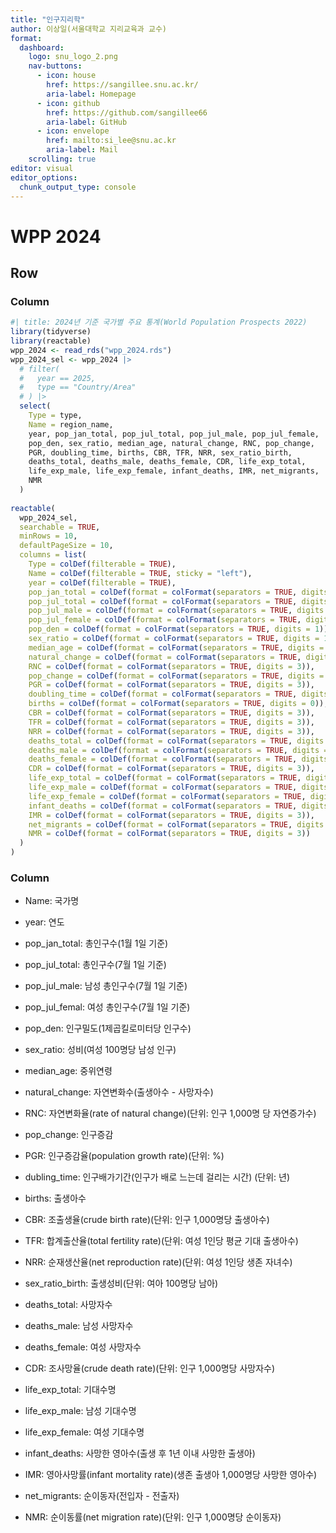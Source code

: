 ```yaml
---
title: "인구지리학"
author: 이상일(서울대학교 지리교육과 교수)
format: 
  dashboard:
    logo: snu_logo_2.png
    nav-buttons: 
      - icon: house
        href: https://sangillee.snu.ac.kr/
        aria-label: Homepage
      - icon: github
        href: https://github.com/sangillee66
        aria-label: GitHub
      - icon: envelope
        href: mailto:si_lee@snu.ac.kr
        aria-label: Mail
    scrolling: true
editor: visual
editor_options: 
  chunk_output_type: console
---
```


# WPP 2024

## Row

### Column {width="70%"}

```r
#| title: 2024년 기준 국가별 주요 통계(World Population Prospects 2022)
library(tidyverse)
library(reactable)
wpp_2024 <- read_rds("wpp_2024.rds")
wpp_2024_sel <- wpp_2024 |> 
  # filter(
  #   year == 2025,
  #   type == "Country/Area"
  # ) |>  
  select(
    Type = type,
    Name = region_name, 
    year, pop_jan_total, pop_jul_total, pop_jul_male, pop_jul_female,
    pop_den, sex_ratio, median_age, natural_change, RNC, pop_change,
    PGR, doubling_time, births, CBR, TFR, NRR, sex_ratio_birth, 
    deaths_total, deaths_male, deaths_female, CDR, life_exp_total, 
    life_exp_male, life_exp_female, infant_deaths, IMR, net_migrants,
    NMR
  )
  
reactable(
  wpp_2024_sel,
  searchable = TRUE,
  minRows = 10,
  defaultPageSize = 10,
  columns = list(
    Type = colDef(filterable = TRUE),
    Name = colDef(filterable = TRUE, sticky = "left"),
    year = colDef(filterable = TRUE), 
    pop_jan_total = colDef(format = colFormat(separators = TRUE, digits = 0)),
    pop_jul_total = colDef(format = colFormat(separators = TRUE, digits = 0)),
    pop_jul_male = colDef(format = colFormat(separators = TRUE, digits = 0)),
    pop_jul_female = colDef(format = colFormat(separators = TRUE, digits = 0)),
    pop_den = colDef(format = colFormat(separators = TRUE, digits = 1)),
    sex_ratio = colDef(format = colFormat(separators = TRUE, digits = 1)),
    median_age = colDef(format = colFormat(separators = TRUE, digits = 1)),
    natural_change = colDef(format = colFormat(separators = TRUE, digits = 0)),
    RNC = colDef(format = colFormat(separators = TRUE, digits = 3)),
    pop_change = colDef(format = colFormat(separators = TRUE, digits = 0)),
    PGR = colDef(format = colFormat(separators = TRUE, digits = 3)),
    doubling_time = colDef(format = colFormat(separators = TRUE, digits = 2)),
    births = colDef(format = colFormat(separators = TRUE, digits = 0)),
    CBR = colDef(format = colFormat(separators = TRUE, digits = 3)),
    TFR = colDef(format = colFormat(separators = TRUE, digits = 3)),
    NRR = colDef(format = colFormat(separators = TRUE, digits = 3)),
    deaths_total = colDef(format = colFormat(separators = TRUE, digits = 0)),
    deaths_male = colDef(format = colFormat(separators = TRUE, digits = 0)),
    deaths_female = colDef(format = colFormat(separators = TRUE, digits = 0)),
    CDR = colDef(format = colFormat(separators = TRUE, digits = 3)),
    life_exp_total = colDef(format = colFormat(separators = TRUE, digits = 1)),
    life_exp_male = colDef(format = colFormat(separators = TRUE, digits = 1)),
    life_exp_female = colDef(format = colFormat(separators = TRUE, digits = 1)),
    infant_deaths = colDef(format = colFormat(separators = TRUE, digits = 0)),
    IMR = colDef(format = colFormat(separators = TRUE, digits = 3)),
    net_migrants = colDef(format = colFormat(separators = TRUE, digits = 0)),
    NMR = colDef(format = colFormat(separators = TRUE, digits = 3))
  )
)
```

### Column {width="30%"}

::: {.card title="변수 설명"}
-   Name: 국가명

-   year: 연도

-   pop_jan_total: 총인구수(1월 1일 기준)

-   pop_jul_total: 총인구수(7월 1일 기준)

-   pop_jul_male: 남성 총인구수(7월 1일 기준)

-   pop_jul_femal: 여성 총인구수(7월 1일 기준)

-   pop_den: 인구밀도(1제곱킬로미터당 인구수)

-   sex_ratio: 성비(여성 100명당 남성 인구)

-   median_age: 중위연령

-   natural_change: 자연변화수(출생아수 - 사망자수)

-   RNC: 자연변화율(rate of natural change)(단위: 인구 1,000명 당 자연증가수)

-   pop_change: 인구증감

-   PGR: 인구증감율(population growth rate)(단위: %)

-   dubling_time: 인구배가기간(인구가 배로 느는데 걸리는 시간) (단위: 년)

-   births: 출생아수

-   CBR: 조출생율(crude birth rate)(단위: 인구 1,000명당 출생아수)

-   TFR: 합계출산율(total fertility rate)(단위: 여성 1인당 평균 기대 출생아수)

-   NRR: 순재생산율(net reproduction rate)(단위: 여성 1인당 생존 자녀수)

-   sex_ratio_birth: 출생성비(단위: 여아 100명당 남아)

-   deaths_total: 사망자수

-   deaths_male: 남성 사망자수

-   deaths_female: 여성 사망자수

-   CDR: 조사망율(crude death rate)(단위: 인구 1,000명당 사망자수)

-   life_exp_total: 기대수명

-   life_exp_male: 남성 기대수명

-   life_exp_female: 여성 기대수명

-   infant_deaths: 사망한 영아수(출생 후 1년 이내 사망한 출생아)

-   IMR: 영아사망률(infant mortality rate)(생존 출생아 1,000명당 사망한 영아수)

-   net_migrants: 순이동자(전입자 - 전출자)

-   NMR: 순이동률(net migration rate)(단위: 인구 1,000명당 순이동자)
:::


